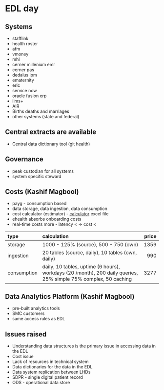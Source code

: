 # EDL day

## Systems

* stafflink
* health roster
* afm
* vmoney
* mhl
* cerner millenium emr
* cerner pas
* dedalus ipm
* ematernity
* eric
* service now
* oracle fusion erp
* iims+
* AIR
* Births deaths and marriages
* other systems (state and federal)

## Central extracts are available

* Central data dictionary tool (git health)

## Governance

* peak custodian for all systems
* system specific steward

## Costs (Kashif Magbool)

* payg - consumption based
* data storage, data ingestion, data consumption
* cost calculator (estimator) - [calculator](no_link) excel file
* ehealth absorbs onboarding costs
* real-time costs more - latency < => cost <

| type | calculation | price |
| :--- | :--- | ---: |
| storage | 1000 - 125% (source), 500 - 750 (own) | 1359 |
| ingestion | 20 tables (source, daily), 10 tables (own, daily) | 990 |
| consumption | daily, 10 tables, uptime (6 hours), workdays (20 /month), 200 daily queries, 25% simple 75% complex, 50 caching | 3277 |

## Data Analytics Platform (Kashif Magbool)

* pre-built analytics tools
* SMC customers
* same access rules as EDL

## Issues raised

* Understanding data structures is the primary issue in accessing data in the EDL
* Cost issue
* Lack of resources in technical system
* Data dictionaries for the data in the EDL
* Data system replication between LHDs
* SDPR - single digital patient record
* ODS - operational data store
